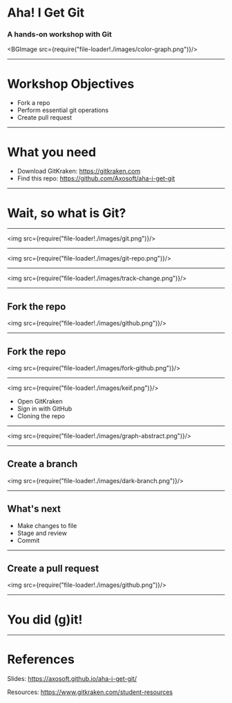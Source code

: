 

# Aha! I Get Git
### A hands-on workshop with Git

<BGImage src={require("file-loader!./images/color-graph.png")}/>

---


# Workshop Objectives

- Fork a repo
- Perform essential git operations
- Create pull request

---


# What you need

- Download GitKraken: https://gitkraken.com
- Find this repo: https://github.com/Axosoft/aha-i-get-git

---


# Wait, so what is Git?

---


<img src={require("file-loader!./images/git.png")}/>

---


<img src={require("file-loader!./images/git-repo.png")}/>

---

<img src={require("file-loader!./images/track-change.png")}/>

---

## Fork the repo

<img src={require("file-loader!./images/github.png")}/>

---


## Fork the repo

<img src={require("file-loader!./images/fork-github.png")}/>

---


<img src={require("file-loader!./images/keif.png")}/>

- Open GitKraken
- Sign in with GitHub
- Cloning the repo

---


<img src={require("file-loader!./images/graph-abstract.png")}/>


---


## Create a branch

<img src={require("file-loader!./images/dark-branch.png")}/>

---


## What's next
- Make changes to file
- Stage and review
- Commit


---


## Create a pull request

<img src={require("file-loader!./images/github.png")}/>

---

# You did (g)it!

---

# References

Slides: https://axosoft.github.io/aha-i-get-git/

Resources: https://www.gitkraken.com/student-resources
